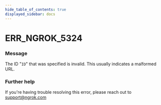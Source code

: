 ```yaml
---
hide_table_of_contents: true
displayed_sidebar: docs
---
```



# ERR_NGROK_5324

### Message

The ID "`ID`" that was specified is invalid. This usually indicates a malformed URL.

### Further help

If you're having trouble resolving this error, please reach out to [support@ngrok.com](mailto:support@ngrok.com?subject=Help%20with%20ERR_NGROK_5324)

<ErrorDetails error="err_ngrok_5324" />
